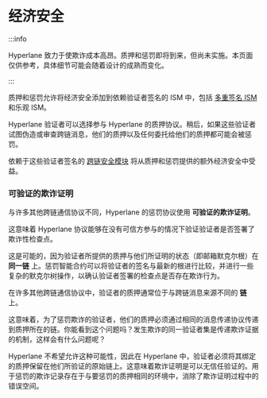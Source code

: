 # 经济安全

:::info

Hyperlane 致力于使欺诈成本高昂。质押和惩罚即将到来，但尚未实施。本页面仅供参考，具体细节可能会随着设计的成熟而变化。

:::

质押和惩罚允许将经济安全添加到依赖验证者签名的 ISM 中，包括 [多重签名 ISM](/docs/protocol/ISM/multisig-ISM.mdx) 和乐观 ISM。

Hyperlane 验证者可以选择参与 Hyperlane 的质押协议。稍后，如果这些验证者试图伪造或审查跨链消息，他们的质押以及任何委托给他们的质押都可能会被惩罚。

依赖于这些验证者签名的 [跨链安全模块](/docs/protocol/ISM/modular-security.mdx) 将从质押和惩罚提供的额外经济安全中受益。

### 可验证的欺诈证明

与许多其他跨链通信协议不同，Hyperlane 的惩罚协议使用 **可验证的欺诈证明**。

这意味着 Hyperlane 协议能够在没有可信方参与的情况下验证验证者是否签署了欺诈性检查点。

这是可能的，因为验证者所提供的质押与他们所证明的状态（即邮箱默克尔根）在 **同一链** 上。惩罚智能合约可以将验证者的签名与最新的根进行比较，并进行一些复杂的默克尔树操作，以确认验证者签署的检查点是否存在欺诈行为。

在许多其他跨链通信协议中，验证者的质押通常位于与跨链消息来源不同的 **链** 上。

这意味着，为了惩罚欺诈的验证者，他们的质押必须通过相同的消息传递协议传递到质押所在的链。你能看到这个问题吗？发生欺诈的同一验证者集是传递欺诈证据的机制，这样会有什么问题呢？

Hyperlane 不希望允许这种可能性，因此在 Hyperlane 中，验证者必须将其绑定的质押保留在他们所验证的原始链上。这意味着欺诈证明是可以无信任验证的。用于惩罚的欺诈记录存在于与要惩罚的质押相同的环境中，消除了欺诈证明过程中的错误空间。